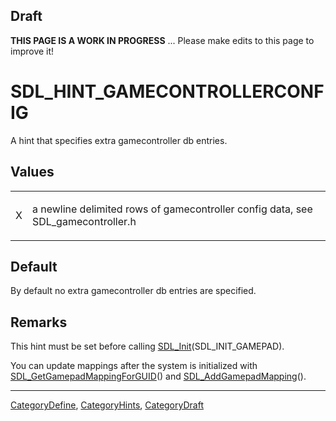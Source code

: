 == Draft ==

'''THIS PAGE IS A WORK IN PROGRESS''' ... Please make edits to this page to improve it!


<!-- #*^*^*^*^*See https://wiki.libsdl.org/SGEnumerations for details on editing this page*^*^*^*^* -->


= SDL_HINT_GAMECONTROLLERCONFIG =
A hint that specifies extra gamecontroller db entries.




== Values ==
{|
|X
|a newline delimited rows of gamecontroller config data, see SDL_gamecontroller.h
|}


== Default ==
By default no extra gamecontroller db entries are specified.



== Remarks ==
This hint must be set before calling [[SDL_Init]](SDL_INIT_GAMEPAD).

You can update mappings after the system is initialized with [[SDL_GetGamepadMappingForGUID]]() and [[SDL_AddGamepadMapping]]().

----
[[CategoryDefine]], [[CategoryHints]], [[CategoryDraft]]
<!-- #See the Style Guide for instructions on editing the footer. -->

